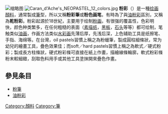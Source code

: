 {{多個問題|
{{expand|time=2009-08-12T14:28:32+00:00}}
{{unreferenced|time=2009-08-12T14:28:32+00:00}}
}}
[[File:Vostok_Launch_by_Richard_Terry,_1978.jpg|缩略图]]
[[File:Caran_d'Ache's_NEOPASTEL_12_colors.jpg|thumb]]
'''粉彩'''（{{lang-en|Pastel}}）是一種[[绘画|绘画]][[顏料|顏料]]，通常製成[[筆|筆]]型，所以又稱'''粉彩筆'''或'''粉色画笔'''，有時為了與[[油粉彩|油粉彩]]區別，又稱為'''乾粉彩'''。粉彩起源於18世紀，主要用于绘制[[粉画|粉画]]，有很强的覆盖性，色彩明快，颜色种类繁多，在任何粗糙的表面（[[素描纸|素描纸]]，[[黑板|黑板]]，[[石头|石头]]等等）都可绘制，笔触类似[[油画|油画]]，作画方法类似[[水彩画|水彩画]]先薄后厚，先浅后深，上色辅助工具是纸擦笔、手指、海绵等。在台灣，oil pastels習慣上稱之為粉蠟筆，製成圓柱細條狀，常为幼兒的繪畫工具，疊色效果佳；而soft／hard pastels習慣上稱之為軟式／硬式粉彩；製成長方柱條狀，硬式粉彩條可直接在紙上作畫，描繪線條輪廓，軟式粉彩條粉末較細緻，刮取色料用手或其他工具塗抹開來疊色作畫。

== 參見条目 ==
*[[粉筆|粉筆]]
*[[油粉彩|油粉彩]]
{{藝術}}
[[Category:顏料|Category:顏料]]
[[Category:筆|Category:筆]]